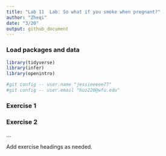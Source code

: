 ```yaml
---
title: "Lab 11  Lab: So what if you smoke when pregnant?"
author: "Zheqi"
date: "3/20"
output: github_document
---
```


### Load packages and data

```r
library(tidyverse) 
library(infer)
library(openintro)

#git config -- user.name "jessieeeee77"
#git config -- user.email "huz220@wfu.edu"
```

### Exercise 1


### Exercise 2

...

Add exercise headings as needed.
